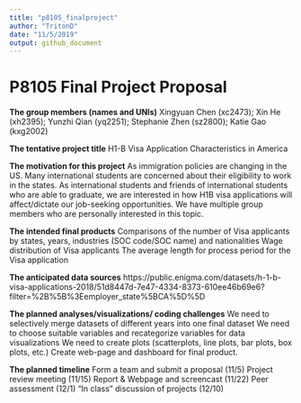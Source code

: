 ```yaml
---
title: "p8105_finalproject"
author: "TritonD"
date: "11/5/2019"
output: github_document
---
```


# P8105 Final Project Proposal 

**The group members (names and UNIs)**
Xingyuan Chen (xc2473);  Xin He (xh2395); Yunzhi Qian (yq2251); Stephanie Zhen (sz2800); Katie Gao (kxg2002)

**The tentative project title**
H1-B Visa Application Characteristics in America

**The motivation for this project**
As immigration policies are changing in the US. Many international students are concerned about their eligibility to work in the states. As international students and friends of international students who are able to graduate, we are interested in how H1B visa applications will affect/dictate our job-seeking opportunities. We have multiple group members who are personally interested in this topic. 

**The intended final products**
Comparisons of the number of Visa applicants by states, years, industries (SOC code/SOC name) and nationalities
Wage distribution of Visa applicants
The average length for process period for the Visa application

**The anticipated data sources**
https://public.enigma.com/datasets/h-1-b-visa-applications-2018/51d8447d-7e47-4334-8373-610ee46b69e6?filter=%2B%5B%3Eemployer_state%5BCA%5D%5D

**The planned analyses/visualizations/ coding challenges**
 We need to selectively merge datasets of different years into one final dataset
 We need to choose suitable variables and recategorize variables for data visualizations 
 We need to create plots (scatterplots, line plots, bar plots, box plots, etc.) 
Create web-page and dashboard for final product. 

**The planned timeline**
Form a team and submit a proposal  (11/5)
Project review meeting (11/15)
Report & Webpage and screencast (11/22)
Peer assessment  (12/1)
“In class” discussion of projects (12/10)


